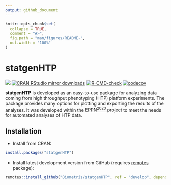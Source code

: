 ```yaml
---
output: github_document
---
```


<!-- README.md is generated from README.Rmd. Please edit that file -->

```r
knitr::opts_chunk$set(
  collapse = TRUE,
  comment = "#>",
  fig.path = "man/figures/README-",
  out.width = "100%"
)
```

# statgenHTP

[![](https://www.r-pkg.org/badges/version/statgenHTP)](https://www.r-pkg.org/pkg/statgenHTP)
[![CRAN RStudio mirror downloads](https://cranlogs.r-pkg.org/badges/statgenHTP)](https://www.r-pkg.org/pkg/statgenHTP)
[![R-CMD-check](https://github.com/Biometris/statgenHTP/workflows/R-CMD-check/badge.svg)](https://github.com/Biometris/statgenHTP/actions?workflow=R-CMD-check)
[![codecov](https://codecov.io/gh/Biometris/statgenHTP/branch/master/graph/badge.svg)](https://codecov.io/gh/Biometris/statgenHTP)


**statgenHTP** is developed as an easy-to-use package for analyzing data coming 
from high throughput phenotyping (HTP) platform experiments. The package provides many options for plotting and exporting the results of the analyses. It was developed within the [EPPN^2020^ project](https://eppn2020.plant-phenotyping.eu/) to meet the needs for automated analyses of HTP data.

## Installation

* Install from CRAN:

```r
install.packages("statgenHTP")
```

* Install latest development version from GitHub (requires [remotes](https://github.com/r-lib/remotes) package):

```r
remotes::install_github("Biometris/statgenHTP", ref = "develop", dependencies = TRUE)
```
